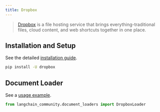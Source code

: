 ```yaml
---
title: Dropbox
---
```


>[Dropbox](https://en.wikipedia.org/wiki/Dropbox) is a file hosting service that brings everything-traditional
> files, cloud content, and web shortcuts together in one place.


## Installation and Setup

See the detailed [installation guide](/oss/integrations/document_loaders/dropbox#prerequisites).

```bash
pip install -U dropbox
```

## Document Loader

See a [usage example](/oss/integrations/document_loaders/dropbox).

```python
from langchain_community.document_loaders import DropboxLoader
```
